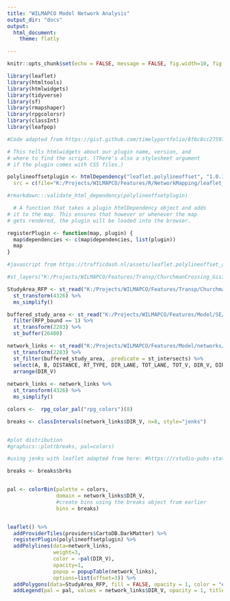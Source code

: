 ```yaml
---
title: "WILMAPCO Model Network Analysis"
output_dir: "docs" 
output:
  html_document:
    theme: flatly

---
```


```r
knitr::opts_chunk$set(echo = FALSE, message = FALSE, fig.width=10, fig.height = 10)

library(leaflet)
library(htmltools)
library(htmlwidgets)
library(tidyverse)
library(sf)
library(rmapshaper)
library(rpgcolorsr)
library(classInt)
library(leafpop)
```


```r

#Code adapted from https://gist.github.com/timelyportfolio/8f6c8cc27597466351ad377e6774c30f AND https://gist.github.com/jcheng5/c084a59717f18e947a17955007dc5f92

# This tells htmlwidgets about our plugin name, version, and
# where to find the script. (There's also a stylesheet argument
# if the plugin comes with CSS files.)

polylineoffsetplugin <- htmlDependency("leaflet.polylineoffset", "1.0.1",
  src = c(file="K:/Projects/WILMAPCO/Features/R/NetworkMapping/leaflet_polylineoffset_js"),  script = "leaflet.polylineoffset_arw.js")

#rmarkdown:::validate_html_dependency(polylineoffsetplugin)

  # A function that takes a plugin htmlDependency object and adds
# it to the map. This ensures that however or whenever the map
# gets rendered, the plugin will be loaded into the browser.

registerPlugin <- function(map, plugin) {
  map$dependencies <- c(map$dependencies, list(plugin))
  map
}

#javascript from https://trafficdash.nl/assets/leaflet.polylineoffset_arw.js

```

```r

#st_layers("K:/Projects/WILMAPCO/Features/Transp/ChurchmanCrossing_GisInv_Delivery.gdb")

StudyArea_RFP <- st_read("K:/Projects/WILMAPCO/Features/Transp/ChurchmanCrossing_GisInv_Delivery.gdb", "StudyArea_RFP", quiet = TRUE) %>% 
  st_transform(4326) %>% 
  ms_simplify()

buffered_study_area <- st_read("K:/Projects/WILMAPCO/Features/Model/SE/Zones_2050.shp", quiet = TRUE) %>% 
  filter(RFP_bound == 1) %>%
  st_transform(2283) %>% 
  st_buffer(26400)

network_links <- st_read("K:/Projects/WILMAPCO/Features/Model/networks/2019_Loaded_Link.shp", quiet = TRUE) %>% 
  st_transform(2283) %>% 
  st_filter(buffered_study_area, .predicate = st_intersects) %>% 
  select(A, B, DISTANCE, RT_TYPE, DIR_LANE, TOT_LANE, TOT_V, DIR_V, DIRV_AM, DIRV_PM, CSPDAM, CSPDPM, LINK_SP) %>% 
  arrange(DIR_V)
  
network_links <- network_links %>% 
  st_transform(4326) %>% 
  ms_simplify()

colors <-  rpg_color_pal("rpg_colors")(8)

breaks <- classIntervals(network_links$DIR_V, n=8, style="jenks")


#plot distribution
#graphics::plot(breaks, pal=colors)

#using jenks with leaflet adapted from here: #https://rstudio-pubs-static.s3.amazonaws.com/427207_c0a245962f244370bda11f05496e821f.html

breaks <- breaks$brks


pal <- colorBin(palette = colors, 
                domain = network_links$DIR_V,
                #create bins using the breaks object from earlier
                bins = breaks)


leaflet() %>% 
  addProviderTiles(providers$CartoDB.DarkMatter) %>% 
  registerPlugin(polylineoffsetplugin) %>% 
  addPolylines(data=network_links, 
               weight=3, 
               color = ~pal(DIR_V), 
               opacity=1, 
               popup = popupTable(network_links),
               options=list(offset=3)) %>% 
  addPolygons(data=StudyArea_RFP, fill = FALSE, opacity = 1, color = "#8400a8", weight = 2) %>% 
  addLegend(pal = pal, values = network_links$DIR_V, opacity = 1, title = "Directional Volume", position = "bottomright")


```


